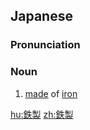==Japanese==
{{ja-kanjitab|てつ|k1=てっ|せい|yomi=o}}

===Pronunciation===
{{ja-pron|てっせい|y=o}}

===Noun===
{{ja-noun|てっせい}}

# [[made]] of [[iron]]
#: {{ja-usex|鉄製のフライパン|てっせい の フライパン|iron frying pan}}

[[hu:鉄製]]
[[zh:鉄製]]